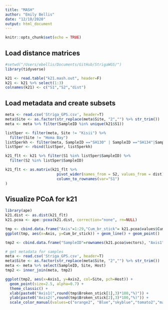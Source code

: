 ```yaml
---
title: "MASH"
author: "Emily Bellis"
date: "12/10/2020"
output: html_document
---
```


```r
knitr::opts_chunk$set(echo = TRUE)
```

## Load distance matrices
```r
#setwd("/Users/ebellis/Documents/GitHub/StrigaWGS/")
library(tidyverse)

k21 <- read.table("k21.mash.out", header=F)
k21 <- k21 %>% select(1:3)
colnames(k21) <- c("S1","S2","dist")
```

## Load metadata and create subsets
```r
meta <- read.csv('Striga_GPS.csv', header=T)
meta$Site <- as.factor(str_replace(meta$Site, "2","") %>% str_trim())
meta <- meta %>% filter(SampleID %in% unique(k21$S1))

list5per <- filter(meta, Site != "Kisii") %>% 
  filter(Site != "Homa Bay")
list5perkh <- filter(meta, SampleID =="SH130" | SampleID =="SH134"|SampleID =="SH138"| SampleID =="SH139"|SampleID =="SH146"|SampleID =="SH124"|SampleID =="SH117"|SampleID =="SH113"|SampleID =="SH111"|SampleID =="SH104")
list5per <- rbind(list5per, list5perkh)

k21_flt <- k21 %>% filter(S1 %in% list5per$SampleID) %>%
  filter(S2 %in% list5per$SampleID)

k21_flt <- as.matrix(k21_flt %>% 
                       pivot_wider(names_from = S2, values_from = dist) %>% 
                       column_to_rownames(var="S1")
)
```

## Visualize PCoA for k21
```r
library(ape)
k21.dist <- as.dist(k21_flt)
k21.pcoa <- ape::pcoa(k21.dist, correction="none", rn=NULL)

tmp <- cbind.data.frame("Axis"=1:29,"Cum_br_stick"= k21.pcoa$values$Cumul_br_stick, "Broken_stick"=k21.pcoa$values$Broken_stick)
ggplot(tmp, aes(x=Axis, y=Cum_br_stick)) + geom_line() + geom_point()

tmp2 <- cbind.data.frame("SampleID"=rownames(k21.pcoa$vectors), "Axis1"=k21.pcoa$vectors[,1], "Axis2"=k21.pcoa$vectors[,2])

# get metadata for samples
meta <- read.csv('Striga_GPS.csv', header=T)
meta$Site <- as.factor(str_replace(meta$Site, "2","") %>% str_trim())
meta <- meta %>% select(SampleID, Site, Host)
tmp2 <- inner_join(meta, tmp2)

ggplot(tmp2, aes(x=Axis1, y=Axis2, col=Site, pch=Host)) + 
  geom_point(size=2.5, alpha=0.7) + 
  theme_classic() +
  xlab(paste0("Axis1(",round(tmp$Broken_stick[1],3)*100,"%)")) +
  ylab(paste0("Axis2(",round(tmp$Broken_stick[2],3)*100,"%)")) +
  scale_color_manual(values=c("orange2", "Blue","skyblue","tomato2","magenta2","gold"))
```
